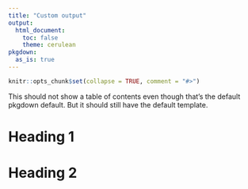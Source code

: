 ```yaml
---
title: "Custom output"
output: 
  html_document:
    toc: false
    theme: cerulean
pkgdown:
  as_is: true
---
```


```r
knitr::opts_chunk$set(collapse = TRUE, comment = "#>")
```

This should not show a table of contents even though that's the default pkgdown default. But it should still have the default template.

# Heading 1

# Heading 2
